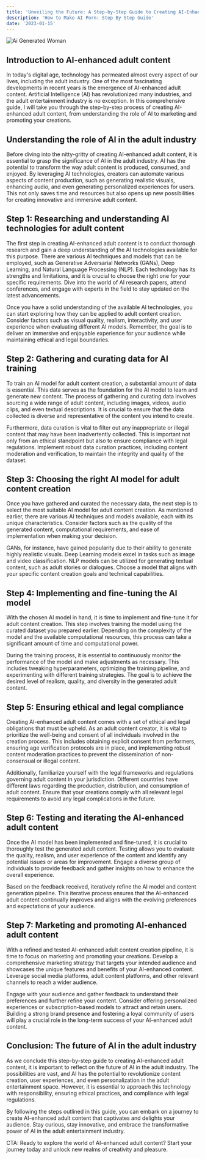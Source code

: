 ```yaml
---
title: 'Unveiling the Future: A Step-by-Step Guide to Creating AI-Enhanced Adult Content'
description: 'How to Make AI Porn: Step By Step Guide'
date: '2023-01-15'
---
```


![Ai Generated Woman](https://cdn.pixabay.com/photo/2023/06/12/17/55/ai-generated-8059037_1280.jpg)

## Introduction to AI-enhanced adult content

In today's digital age, technology has permeated almost every aspect of our lives, including the adult industry. One of the most fascinating developments in recent years is the emergence of AI-enhanced adult content. Artificial Intelligence (AI) has revolutionized many industries, and the adult entertainment industry is no exception. In this comprehensive guide, I will take you through the step-by-step process of creating AI-enhanced adult content, from understanding the role of AI to marketing and promoting your creations.

## Understanding the role of AI in the adult industry

Before diving into the nitty-gritty of creating AI-enhanced adult content, it is essential to grasp the significance of AI in the adult industry. AI has the potential to transform the way adult content is produced, consumed, and enjoyed. By leveraging AI technologies, creators can automate various aspects of content production, such as generating realistic visuals, enhancing audio, and even generating personalized experiences for users. This not only saves time and resources but also opens up new possibilities for creating innovative and immersive adult content.

## Step 1: Researching and understanding AI technologies for adult content

The first step in creating AI-enhanced adult content is to conduct thorough research and gain a deep understanding of the AI technologies available for this purpose. There are various AI techniques and models that can be employed, such as Generative Adversarial Networks (GANs), Deep Learning, and Natural Language Processing (NLP). Each technology has its strengths and limitations, and it is crucial to choose the right one for your specific requirements. Dive into the world of AI research papers, attend conferences, and engage with experts in the field to stay updated on the latest advancements.

Once you have a solid understanding of the available AI technologies, you can start exploring how they can be applied to adult content creation. Consider factors such as visual quality, realism, interactivity, and user experience when evaluating different AI models. Remember, the goal is to deliver an immersive and enjoyable experience for your audience while maintaining ethical and legal boundaries.

## Step 2: Gathering and curating data for AI training

To train an AI model for adult content creation, a substantial amount of data is essential. This data serves as the foundation for the AI model to learn and generate new content. The process of gathering and curating data involves sourcing a wide range of adult content, including images, videos, audio clips, and even textual descriptions. It is crucial to ensure that the data collected is diverse and representative of the content you intend to create.

Furthermore, data curation is vital to filter out any inappropriate or illegal content that may have been inadvertently collected. This is important not only from an ethical standpoint but also to ensure compliance with legal regulations. Implement robust data curation practices, including content moderation and verification, to maintain the integrity and quality of the dataset.

## Step 3: Choosing the right AI model for adult content creation

Once you have gathered and curated the necessary data, the next step is to select the most suitable AI model for adult content creation. As mentioned earlier, there are various AI techniques and models available, each with its unique characteristics. Consider factors such as the quality of the generated content, computational requirements, and ease of implementation when making your decision.

GANs, for instance, have gained popularity due to their ability to generate highly realistic visuals. Deep Learning models excel in tasks such as image and video classification. NLP models can be utilized for generating textual content, such as adult stories or dialogues. Choose a model that aligns with your specific content creation goals and technical capabilities.

## Step 4: Implementing and fine-tuning the AI model

With the chosen AI model in hand, it is time to implement and fine-tune it for adult content creation. This step involves training the model using the curated dataset you prepared earlier. Depending on the complexity of the model and the available computational resources, this process can take a significant amount of time and computational power.

During the training process, it is essential to continuously monitor the performance of the model and make adjustments as necessary. This includes tweaking hyperparameters, optimizing the training pipeline, and experimenting with different training strategies. The goal is to achieve the desired level of realism, quality, and diversity in the generated adult content.

## Step 5: Ensuring ethical and legal compliance

Creating AI-enhanced adult content comes with a set of ethical and legal obligations that must be upheld. As an adult content creator, it is vital to prioritize the well-being and consent of all individuals involved in the creation process. This includes obtaining explicit consent from performers, ensuring age verification protocols are in place, and implementing robust content moderation practices to prevent the dissemination of non-consensual or illegal content.

Additionally, familiarize yourself with the legal frameworks and regulations governing adult content in your jurisdiction. Different countries have different laws regarding the production, distribution, and consumption of adult content. Ensure that your creations comply with all relevant legal requirements to avoid any legal complications in the future.

## Step 6: Testing and iterating the AI-enhanced adult content

Once the AI model has been implemented and fine-tuned, it is crucial to thoroughly test the generated adult content. Testing allows you to evaluate the quality, realism, and user experience of the content and identify any potential issues or areas for improvement. Engage a diverse group of individuals to provide feedback and gather insights on how to enhance the overall experience.

Based on the feedback received, iteratively refine the AI model and content generation pipeline. This iterative process ensures that the AI-enhanced adult content continually improves and aligns with the evolving preferences and expectations of your audience.

## Step 7: Marketing and promoting AI-enhanced adult content

With a refined and tested AI-enhanced adult content creation pipeline, it is time to focus on marketing and promoting your creations. Develop a comprehensive marketing strategy that targets your intended audience and showcases the unique features and benefits of your AI-enhanced content. Leverage social media platforms, adult content platforms, and other relevant channels to reach a wider audience.

Engage with your audience and gather feedback to understand their preferences and further refine your content. Consider offering personalized experiences or subscription-based models to attract and retain users. Building a strong brand presence and fostering a loyal community of users will play a crucial role in the long-term success of your AI-enhanced adult content.

## Conclusion: The future of AI in the adult industry

As we conclude this step-by-step guide to creating AI-enhanced adult content, it is important to reflect on the future of AI in the adult industry. The possibilities are vast, and AI has the potential to revolutionize content creation, user experiences, and even personalization in the adult entertainment space. However, it is essential to approach this technology with responsibility, ensuring ethical practices, and compliance with legal regulations.

By following the steps outlined in this guide, you can embark on a journey to create AI-enhanced adult content that captivates and delights your audience. Stay curious, stay innovative, and embrace the transformative power of AI in the adult entertainment industry.

CTA: Ready to explore the world of AI-enhanced adult content? Start your journey today and unlock new realms of creativity and pleasure.
